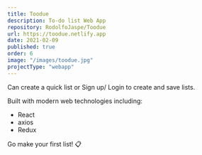 ```yaml
---
title: Toodue
description: To-do list Web App
repository: RodolfoJaspe/Toodue
url: https://toodue.netlify.app
date: 2021-02-09
published: true
order: 6
image: "/images/toodue.jpg"
projectType: "webapp"
---
```


Can create a quick list or Sign up/ Login to create and save lists.

Built with modern web technologies including:

- React
- axios
- Redux

Go make your first list! 📋
